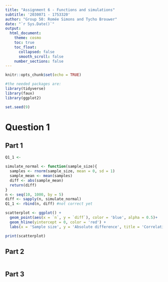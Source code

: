 ```yaml
---
title: "Assignment 6 - Functions and simulations"
subtitle: '2030071 - 1753320'
author: "Group 50: Romée Simons and Tycho Brouwer"
date: "`r Sys.Date()`"
output:
  html_document:
    theme: cosmo
    toc: true
    toc_float:
      collapsed: false
      smooth_scroll: false
    number_sections: false
---
```


```r
knitr::opts_chunk$set(echo = TRUE)

#the needed packages are: 
library(tidyverse)
library(faux)
library(ggplot2)

set.seed(9)
```

# Question 1
## Part 1
```r

Q1_1 <- 
  
simulate_normal <- function(sample_size){
  samples <- rnorm(sample_size, mean = 0, sd = 1)
  sample_mean <- mean(samples)
  diff <- abs(sample_mean)
  return(diff)
}
n <- seq(10, 1000, by = 5)
diff <- sapply(n, simulate_normal)
Q1_1 <- rbind(n, diff) #not correct yet

scatterplot <- ggplot() + 
  geom_point(aes(x = `n`, y = `diff`), color = 'blue', alpha = 0.5)+
  geom_hline(yintercept = 0, color = 'red') +
  labs(x = 'Sample size', y = 'Absolute difference', title = 'Correlation between sample size and absolute difference') 

print(scatterplot)

```

## Part 2
```r

```

## Part 3
```r

```

